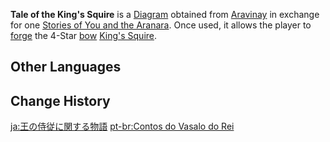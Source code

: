 {{Item Infobox
|id           = 221021
|image        = Item Diagram.png
|type         = Forging Blueprints
|invCategory  = Precious Items
|quality      = 4
|description  = Through this tale, you can master the method to make the Bow "[[King's Squire]]."<br><br>This tale is about a girl lost in the forest maze.<br>"Once upon a time, there was a princess..."
|source1      = {{Sold By|Tale of the King's Squire}}
}}
'''Tale of the King's Squire''' is a [[Diagram]] obtained from [[Aravinay]] in exchange for one [[Stories of You and the Aranara]]. Once used, it allows the player to [[Forging|forge]] the 4-Star [[bow]] [[King's Squire]].

==Other Languages==
{{Other Languages
|en      = Tale of the King's Squire
|zhs     = 关于王的侍从的故事
|zhs_rm  = Guānyú Wáng de Shìcóng de Gùshì
|zht     = 關於王的侍從的故事
|zht_rm  = Guānyú Wáng de Shìcóng de Gùshì
|zh_tl   = 
|ja      = 王の侍従に関する物語
|ja_rm   = Ou no Jijuu ni Kansuru Monogatari
|ja_tl   = Tale About the King's Chamberlain
|ko      = 왕의 시종에 대한 이야기
|ko_rm   = Wang-ui Sijong-e Daehan Iyagi
|ko_tl   = Tales about the King's Attendant
|es      = Historia de la vasalla del rey
|es_tl   = Story of the King's Vassal
|es_note = {{es|Vasalla}} is a feminine term.
|fr      = Conte du vassal du roi
|fr_tl   = Tale of the King's Vassal
|ru      = История о королевской свите
|ru_tl   = Tale of the King's Suite
|th      = เรื่องราวเกี่ยวกับข้ารับใช้ของราชา
|th_rm   = 
|th_tl   = 
|vi      = Câu Chuyện Về Cận Vệ Của Vua
|vi_tl   = 
|de      = Geschichte über die Gefolgsfrau des Königs
|de_tl   = Tale of the Liegewoman of the King
|id      = Tale of the King's Squire
|pt      = Contos do Vassalo do Rei
|pt_tl   = 
|tr      = Kralın Yaverinin Hikayesi
|tr_tl   = 
|it      = Storia dello scudiere del re
|it_tl   = 
}}

==Change History==
{{Change History|3.0}}

[[ja:王の侍従に関する物語]]
[[pt-br:Contos do Vasalo do Rei]]